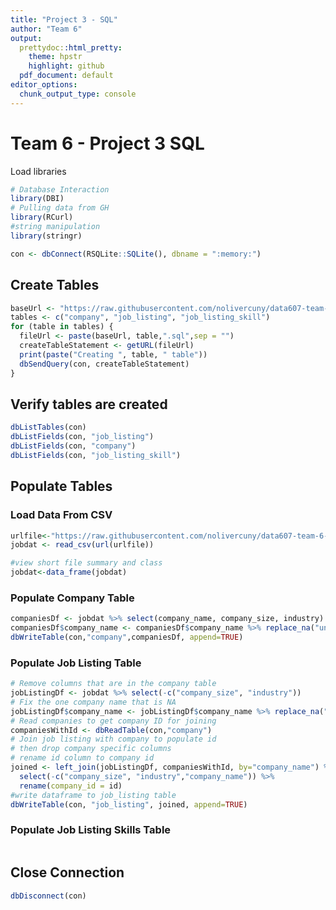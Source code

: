 ```yaml
---
title: "Project 3 - SQL"
author: "Team 6"
output:
  prettydoc::html_pretty:
    theme: hpstr
    highlight: github
  pdf_document: default
editor_options: 
  chunk_output_type: console
---
```


# Team 6 - Project 3 SQL


Load libraries
```r
# Database Interaction
library(DBI)
# Pulling data from GH
library(RCurl)
#string manipulation
library(stringr)
```



```r
con <- dbConnect(RSQLite::SQLite(), dbname = ":memory:")

```

## Create Tables
```r
baseUrl <- "https://raw.githubusercontent.com/nolivercuny/data607-team-6-project-3/master/sql/"
tables <- c("company", "job_listing", "job_listing_skill")
for (table in tables) {
  fileUrl <- paste(baseUrl, table,".sql",sep = "")
  createTableStatement <- getURL(fileUrl)
  print(paste("Creating ", table, " table"))
  dbSendQuery(con, createTableStatement)
}
```

## Verify tables are created
```r
dbListTables(con)
dbListFields(con, "job_listing")
dbListFields(con, "company")
dbListFields(con, "job_listing_skill")
```

## Populate Tables

### Load Data From CSV
```r
urlfile<-"https://raw.githubusercontent.com/nolivercuny/data607-team-6-project-3/master/data/job_listings_final.csv" 
jobdat <- read_csv(url(urlfile))

#view short file summary and class
jobdat<-data_frame(jobdat)
```


### Populate Company Table
```r
companiesDf <- jobdat %>% select(company_name, company_size, industry) %>% distinct() 
companiesDf$company_name <- companiesDf$company_name %>% replace_na("unknown")
dbWriteTable(con,"company",companiesDf, append=TRUE)
```

### Populate Job Listing Table
```r
# Remove columns that are in the company table
jobListingDf <- jobdat %>% select(-c("company_size", "industry"))
# Fix the one company name that is NA
jobListingDf$company_name <- jobListingDf$company_name %>% replace_na("unknown")
# Read companies to get company ID for joining
companiesWithId <- dbReadTable(con,"company")
# Join job listing with company to populate id
# then drop company specific columns
# rename id column to company id
joined <- left_join(jobListingDf, companiesWithId, by="company_name") %>% 
  select(-c("company_size", "industry","company_name")) %>%
  rename(company_id = id)
#write dataframe to job_listing table
dbWriteTable(con, "job_listing", joined, append=TRUE)
```

### Populate Job Listing Skills Table
```r

```


## Close Connection
```r
dbDisconnect(con)
```

